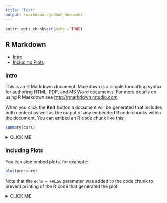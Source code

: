 ```yaml
---
title: "Test"
output: rmarkdown::github_document
---
```


```r
knitr::opts_chunk$set(echo = TRUE)
```

## R Markdown

* [Intro](#intro)
* [Including Plots](#including-plots)

### Intro

This is an R Markdown document. Markdown is a simple formatting syntax for authoring HTML, PDF, and MS Word documents. For more details on using R Markdown see <http://rmarkdown.rstudio.com>.

When you click the **Knit** button a document will be generated that includes both content as well as the output of any embedded R code chunks within the document. You can embed an R code chunk like this:

```r
summary(cars)
```

<details><summary>CLICK ME</summary>
<p>

#### yes, even hidden code blocks!

```r
print("hello world!")
```

</p>
</details>

### Including Plots

You can also embed plots, for example:

```r
plot(pressure)
```

Note that the `echo = FALSE` parameter was added to the code chunk to prevent printing of the R code that generated the plot.

<details><summary>CLICK ME</summary>
<p>

#### yes, even hidden graphs!

```r
plot(pressure)
```

</p>
</details>

